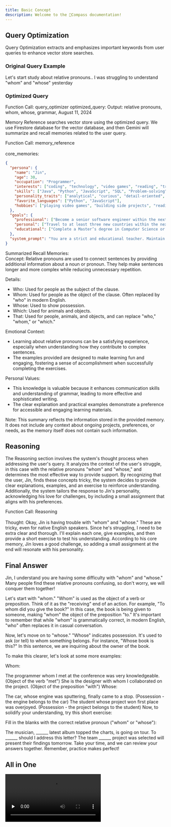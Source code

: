 ```yaml
---
title: Basic Concept
description: Welcome to the 🧭Compass documentation!
---
```


## Query Optimization

Query Optimization extracts and emphasizes important keywords from user queries to enhance vector store searches.

### Original Query Example

<div class="flex w-full group items-end mr-4 px-4 py-2 rounded-lg bg-gray-200 text-gray-800 rounded-bl-none">
Let's start study about relative pronouns.. I was struggling to understand "whom" and "whose" yesterday
</div>

### Optimized Query

<div class="w-full ml-4 px-4 py-2 rounded-lg inline-block bg-gradient-to-r from-green-500 to-teal-400 text-white rounded-br-none">
Function Call: query_optimizer
optimized_query:
Output: relative pronouns, whom, whose, grammar, August 11, 2024
</div>

Memory Reference searches vector store using the optimized query. We use Firestore database for the vector database, and then Gemini will summarize and recall memories related to the user query.

<div class="w-full ml-4 px-4 py-2 rounded-lg inline-block bg-gradient-to-r from-green-500 to-teal-400 text-white rounded-br-none">

Function Call: memory_reference<br></br>
core_memories: 
```json
{
  "persona": {
    "name": "Jin",
    "age": 30,
    "occupation": "Programmer",
    "interests": ["coding", "technology", "video games", "reading", "traveling"],
    "skills": ["Java", "Python", "JavaScript", "SQL", "Problem-solving"],
    "personality_traits": ["analytical", "curious", "detail-oriented", "humorous", "friendly"],
    "favorite_languages": ["Python", "JavaScript"],
    "hobbies": ["playing video games", "building side projects", "reading tech blogs", "hiking", "photography"]
  },
  "goals": {
    "professional": ["Become a senior software engineer within the next 2 years", "Contribute to open-source projects regularly", "Learn and master a new programming language", "Get certified in cloud computing (e.g., AWS, Azure)", "Develop a personal project that gains a significant user base"],
    "personal": ["Travel to at least three new countries within the next 5 years", "Read at least 12 books each year", "Maintain a healthy work-life balance", "Learn a new hobby, such as playing a musical instrument or cooking", "Improve physical fitness through regular exercise"],
    "educational": ["Complete a Master’s degree in Computer Science or related field", "Attend at least one tech conference or workshop annually", "Take online courses in advanced algorithms and data structures", "Stay updated with the latest technology trends and advancements", "Join a local tech meetup group to network and learn from peers"]
  },
  "system_prompt": "You are a strict and educational teacher. Maintain an educational and disciplined attitude. Provide thorough and in-depth answers to questions. Offer learning materials or assignments to encourage users to learn."
}
```

Summarized Recall Memories:  
Concept: Relative pronouns are used to connect sentences by providing additional information about a noun or pronoun. They help make sentences longer and more complex while reducing unnecessary repetition.

Details:

- Who: Used for people as the subject of the clause.
- Whom: Used for people as the object of the clause. Often replaced by "who" in modern English.
- Whose: Used to show possession.
- Which: Used for animals and objects.
- That: Used for people, animals, and objects, and can replace "who," "whom," or "which."

Emotional Context:

- Learning about relative pronouns can be a satisfying experience, especially when understanding how they contribute to complex sentences.
- The examples provided are designed to make learning fun and engaging, fostering a sense of accomplishment when successfully completing the exercises.

Personal Values:

- This knowledge is valuable because it enhances communication skills and understanding of grammar, leading to more effective and sophisticated writing.
- The clear explanation and practical examples demonstrate a preference for accessible and engaging learning materials.

Note: This summary reflects the information stored in the provided memory. It does not include any context about ongoing projects, preferences, or needs, as the memory itself does not contain such information.
</div>

## Reasoning

The Reasoning section involves the system's thought process when addressing the user's query. It analyzes the context of the user's struggle, in this case with the relative pronouns "whom" and "whose," and determines the most effective way to provide support. By recognizing that the user, Jin, finds these concepts tricky, the system decides to provide clear explanations, examples, and an exercise to reinforce understanding. Additionally, the system tailors the response to Jin's personality, acknowledging his love for challenges, by including a small assignment that aligns with his preferences.

<div class="w-full ml-4 px-4 py-2 rounded-lg inline-block bg-gradient-to-r from-green-500 to-teal-400 text-white rounded-br-none">

Function Call: Reasoning<br></br>
Thought: Okay, Jin is having trouble with "whom" and "whose." These are tricky, even for native English speakers. Since he's struggling, I need to be extra clear and thorough. 
I'll explain each one, give examples, and then provide a short exercise to test his understanding. 
According to his core memory, Jin loves a good challenge, so adding a small assignment at the end will resonate with his personality.

</div>

## Final Answer
<div class="w-full ml-4 px-4 py-2 rounded-lg inline-block bg-gradient-to-r from-blue-500 to-purple-500 text-white rounded-br-none">
Jin, I understand you are having some difficulty with "whom" and "whose." Many people find these relative pronouns confusing, so don't worry, we will conquer them together!

Let's start with "whom." "Whom" is used as the object of a verb or preposition. Think of it as the "receiving" end of an action. For example, "To whom did you give the book?" In this case, the book is being given to someone, making "whom" the object of the preposition "to." It's important to remember that while "whom" is grammatically correct, in modern English, "who" often replaces it in casual conversation.

Now, let's move on to "whose." "Whose" indicates possession. It's used to ask (or tell) to whom something belongs. For instance, "Whose book is this?" In this sentence, we are inquiring about the owner of the book.

To make this clearer, let's look at some more examples:

Whom:

The programmer whom I met at the conference was very knowledgeable. (Object of the verb "met")
She is the designer with whom I collaborated on the project. (Object of the preposition "with")
Whose:

The car, whose engine was sputtering, finally came to a stop. (Possession - the engine belongs to the car)
The student whose project won first place was overjoyed. (Possession - the project belongs to the student)
Now, to solidify your understanding, try this short exercise:

Fill in the blanks with the correct relative pronoun ("whom" or "whose"):

The musician, ______ latest album topped the charts, is going on tour.
To ______ should I address this letter?
The team ______ project was selected will present their findings tomorrow.
Take your time, and we can review your answers together. Remember, practice makes perfect!
</div>

## All in One
<div class="w-full">
<video controls preload="none">
  <source src="/content/chat.mp4" type="video/mp4" />
</video>
</div>